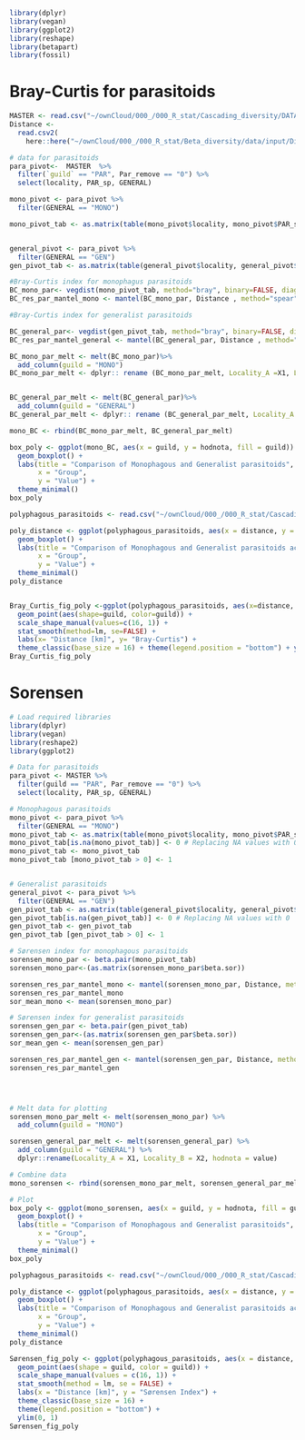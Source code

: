 

```r
library(dplyr)
library(vegan)
library(ggplot2)
library(reshape)
library(betapart)
library(fossil)
```
# Bray-Curtis for parasitoids
```r
MASTER <- read.csv("~/ownCloud/000_/000_R_stat/Cascading_diversity/DATA/MASTER.csv", sep=";") %>% as_tibble() # loading the master file with
Distance <- 
  read.csv2(
    here::here("~/ownCloud/000_/000_R_stat/Beta_diversity/data/input/Distance22.csv"), row.names=1)

# data for parasitoids
para_pivot<-  MASTER  %>%
  filter(`guild` == "PAR", Par_remove == "0") %>%
  select(locality, PAR_sp, GENERAL)

mono_pivot <- para_pivot %>% 
  filter(GENERAL == "MONO")

mono_pivot_tab <- as.matrix(table(mono_pivot$locality, mono_pivot$PAR_sp))


general_pivot <- para_pivot %>% 
  filter(GENERAL == "GEN")
gen_pivot_tab <- as.matrix(table(general_pivot$locality, general_pivot$PAR_sp))

#Bray-Curtis index for monophagus parasitoids
BC_mono_par<- vegdist(mono_pivot_tab, method="bray", binary=FALSE, diag=TRUE) %>% as.matrix()
BC_res_par_mantel_mono <- mantel(BC_mono_par, Distance , method="spear"); BC_res_par_mantel_mono

#Bray-Curtis index for generalist parasitoids

BC_general_par<- vegdist(gen_pivot_tab, method="bray", binary=FALSE, diag=TRUE) %>% as.matrix()
BC_res_par_mantel_general <- mantel(BC_general_par, Distance , method="spear"); BC_res_par_mantel_general

BC_mono_par_melt <- melt(BC_mono_par)%>%
  add_column(guild = "MONO") 
BC_mono_par_melt <- dplyr:: rename (BC_mono_par_melt, Locality_A =X1, Locality_B = X2, hodnota = value)


BC_general_par_melt <- melt(BC_general_par)%>%
  add_column(guild = "GENERAL")
BC_general_par_melt <- dplyr:: rename (BC_general_par_melt, Locality_A =X1, Locality_B = X2, hodnota = value)

mono_BC <- rbind(BC_mono_par_melt, BC_general_par_melt)

box_poly <- ggplot(mono_BC, aes(x = guild, y = hodnota, fill = guild)) +
  geom_boxplot() +
  labs(title = "Comparison of Monophagous and Generalist parasitoids",
       x = "Group",
       y = "Value") +
  theme_minimal()
box_poly

polyphagous_parasitoids <- read.csv("~/ownCloud/000_/000_R_stat/Cascading_diversity/DATA/polyphagous_parasitoids.csv", sep=";") 

poly_distance <- ggplot(polyphagous_parasitoids, aes(x = distance, y = hodnota, fill = guild)) +
  geom_boxplot() +
  labs(title = "Comparison of Monophagous and Generalist parasitoids across tropical forest",
       x = "Group",
       y = "Value") +
  theme_minimal()
poly_distance 


Bray_Curtis_fig_poly <-ggplot(polyphagous_parasitoids, aes(x=distance, y=hodnota,color = guild ))  +
  geom_point(aes(shape=guild, color=guild)) + 
  scale_shape_manual(values=c(16, 1)) +
  stat_smooth(method=lm, se=FALSE) + 
  labs(x= "Distance [km]", y= "Bray-Curtis") +
  theme_classic(base_size = 16) + theme(legend.position = "bottom") + ylim(0, 1)
Bray_Curtis_fig_poly 

```
# Sorensen
```r
# Load required libraries
library(dplyr)
library(vegan)
library(reshape2)
library(ggplot2)

# Data for parasitoids
para_pivot <- MASTER %>%
  filter(guild == "PAR", Par_remove == "0") %>%
  select(locality, PAR_sp, GENERAL)

# Monophagous parasitoids
mono_pivot <- para_pivot %>%
  filter(GENERAL == "MONO")
mono_pivot_tab <- as.matrix(table(mono_pivot$locality, mono_pivot$PAR_sp))
mono_pivot_tab[is.na(mono_pivot_tab)] <- 0 # Replacing NA values with 0
mono_pivot_tab <- mono_pivot_tab
mono_pivot_tab [mono_pivot_tab > 0] <- 1 


# Generalist parasitoids
general_pivot <- para_pivot %>%
  filter(GENERAL == "GEN")
gen_pivot_tab <- as.matrix(table(general_pivot$locality, general_pivot$PAR_sp))
gen_pivot_tab[is.na(gen_pivot_tab)] <- 0 # Replacing NA values with 0
gen_pivot_tab <- gen_pivot_tab
gen_pivot_tab [gen_pivot_tab > 0] <- 1 

# Sørensen index for monophagous parasitoids
sorensen_mono_par <- beta.pair(mono_pivot_tab)
sorensen_mono_par<-(as.matrix(sorensen_mono_par$beta.sor))

sorensen_res_par_mantel_mono <- mantel(sorensen_mono_par, Distance, method = "spear")
sorensen_res_par_mantel_mono
sor_mean_mono <- mean(sorensen_mono_par)

# Sørensen index for generalist parasitoids
sorensen_gen_par <- beta.pair(gen_pivot_tab)
sorensen_gen_par<-(as.matrix(sorensen_gen_par$beta.sor))
sor_mean_gen <- mean(sorensen_gen_par)

sorensen_res_par_mantel_gen <- mantel(sorensen_gen_par, Distance, method = "spear")
sorensen_res_par_mantel_gen




# Melt data for plotting
sorensen_mono_par_melt <- melt(sorensen_mono_par) %>%
  add_column(guild = "MONO")

sorensen_general_par_melt <- melt(sorensen_general_par) %>%
  add_column(guild = "GENERAL") %>%
  dplyr::rename(Locality_A = X1, Locality_B = X2, hodnota = value)

# Combine data
mono_sorensen <- rbind(sorensen_mono_par_melt, sorensen_general_par_melt)

# Plot
box_poly <- ggplot(mono_sorensen, aes(x = guild, y = hodnota, fill = guild)) +
  geom_boxplot() +
  labs(title = "Comparison of Monophagous and Generalist parasitoids",
       x = "Group",
       y = "Value") +
  theme_minimal()
box_poly

polyphagous_parasitoids <- read.csv("~/ownCloud/000_/000_R_stat/Cascading_diversity/DATA/polyphagous_parasitoids.csv", sep = ";")

poly_distance <- ggplot(polyphagous_parasitoids, aes(x = distance, y = hodnota, fill = guild)) +
  geom_boxplot() +
  labs(title = "Comparison of Monophagous and Generalist parasitoids across tropical forest",
       x = "Group",
       y = "Value") +
  theme_minimal()
poly_distance

Sørensen_fig_poly <- ggplot(polyphagous_parasitoids, aes(x = distance, y = hodnota, color = guild)) +
  geom_point(aes(shape = guild, color = guild)) +
  scale_shape_manual(values = c(16, 1)) +
  stat_smooth(method = lm, se = FALSE) +
  labs(x = "Distance [km]", y = "Sørensen Index") +
  theme_classic(base_size = 16) +
  theme(legend.position = "bottom") +
  ylim(0, 1)
Sørensen_fig_poly

```

